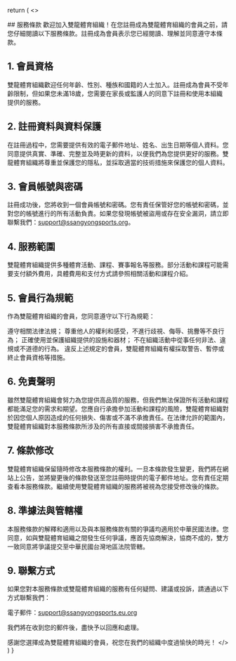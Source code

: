 
  return (
    <>
  
<Head>
        <title>服務條款-雙龍體育</title>
        <meta name="description" content="歡迎加入雙龍體育組織！在您註冊成為雙龍體育組織的會員之前，請您仔細閱讀以下服務條款。註冊成為會員表示您已經閱讀、理解並同意遵守本條款。" />
      </Head>
## 服務條款
歡迎加入雙龍體育組織！在您註冊成為雙龍體育組織的會員之前，請您仔細閱讀以下服務條款。註冊成為會員表示您已經閱讀、理解並同意遵守本條款。

## 1. 會員資格
雙龍體育組織歡迎任何年齡、性別、種族和國籍的人士加入。註冊成為會員不受年齡限制，但如果您未滿18歲，您需要在家長或監護人的同意下註冊和使用本組織提供的服務。

## 2. 註冊資料與資料保護
在註冊過程中，您需要提供有效的電子郵件地址、姓名、出生日期等個人資料。您同意提供真實、準確、完整並及時更新的資料，以便我們為您提供更好的服務。雙龍體育組織將尊重並保護您的隱私，並採取適當的技術措施來保護您的個人資料。

## 3. 會員帳號與密碼
註冊成功後，您將收到一個會員帳號和密碼。您有責任保管好您的帳號和密碼，並對您的帳號進行的所有活動負責。如果您發現帳號被盜用或存在安全漏洞，請立即聯繫我們：support@ssangyongsports.org。

## 4. 服務範圍
雙龍體育組織提供多種體育活動、課程、賽事報名等服務。部分活動和課程可能需要支付額外費用，具體費用和支付方式請參照相關活動和課程介紹。

## 5. 會員行為規範
作為雙龍體育組織的會員，您同意遵守以下行為規範：

遵守相關法律法規；
尊重他人的權利和感受，不進行歧視、侮辱、挑釁等不良行為；
正確使用並保護組織提供的設施和器材；
不在組織活動中從事任何非法、違規或不道德的行為。
違反上述規定的會員，雙龍體育組織有權採取警告、暫停或終止會員資格等措施。

## 6. 免責聲明
雖然雙龍體育組織會努力為您提供高品質的服務，但我們無法保證所有活動和課程都能滿足您的需求和期望。您應自行承擔參加活動和課程的風險，雙龍體育組織對於因您個人原因造成的任何損失、傷害或不滿不承擔責任。在法律允許的範圍內，雙龍體育組織對本服務條款所涉及的所有直接或間接損害不承擔責任。

## 7. 條款修改
雙龍體育組織保留隨時修改本服務條款的權利。一旦本條款發生變更，我們將在網站上公告，並將變更後的條款發送至您註冊時提供的電子郵件地址。您有責任定期查看本服務條款。繼續使用雙龍體育組織的服務將被視為您接受修改後的條款。

## 8. 準據法與管轄權
本服務條款的解釋和適用以及與本服務條款有關的爭議均適用於中華民國法律。您同意，如與雙龍體育組織之間發生任何爭議，應首先協商解決，協商不成的，雙方一致同意將爭議提交至中華民國台灣地區法院管轄。

## 9. 聯繫方式
如果您對本服務條款或雙龍體育組織的服務有任何疑問、建議或投訴，請通過以下方式聯繫我們：

電子郵件：support@ssangyongsports.eu.org

我們將在收到您的郵件後，盡快予以回應和處理。

感謝您選擇成為雙龍體育組織的會員，祝您在我們的組織中度過愉快的時光！
   </>
  )
}
